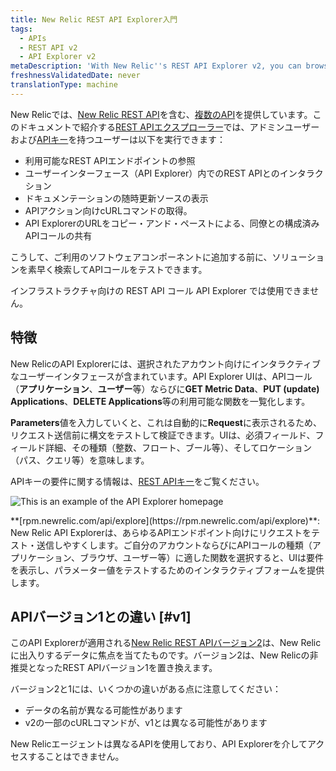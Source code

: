 ```yaml
---
title: New Relic REST API Explorer入門
tags:
  - APIs
  - REST API v2
  - API Explorer v2
metaDescription: 'With New Relic''s REST API Explorer v2, you can browse available API endpoints, interact with the API in a user interface, and view a live documentation source.'
freshnessValidatedDate: never
translationType: machine
---
```



New Relicでは、[New Relic REST API](/docs/apis/getting-started/introduction-new-relic-apis)を含む、[複数のAPI](/docs/apis/rest-api-v2/getting-started/introduction-new-relic-rest-api-v2)を提供しています。このドキュメントで紹介する[REST APIエクスプローラー](https://api.newrelic.com)では、アドミンユーザーおよび[APIキー](/docs/apis/rest-api-v2/getting-started/introduction-new-relic-rest-api-v2#api_key)を持つユーザーは以下を実行できます：

* 利用可能なREST APIエンドポイントの参照
* ユーザーインターフェース（API Explorer）内でのREST APIとのインタラクション
* ドキュメンテーションの随時更新ソースの表示
* APIアクション向けcURLコマンドの取得。
* API ExplorerのURLをコピー・アンド・ペーストによる、同僚との構成済みAPIコールの共有

こうして、ご利用のソフトウェアコンポーネントに追加する前に、ソリューションを素早く検索してAPIコールをテストできます。

インフラストラクチャ向けの REST API コール<InlinePopover type="alerts"/> API Explorer では使用できません。

## 特徴

New RelicのAPI Explorerには、選択されたアカウント向けにインタラクティブなユーザーインタフェースが含まれています。API Explorer UIは、APIコール（**アプリケーション**、**ユーザー**等）ならびに**GET Metric Data**、**PUT (update) Applications**、**DELETE Applications**等の利用可能な関数を一覧化します。

**Parameters**値を入力していくと、これは自動的に**Request**に表示されるため、リクエスト送信前に構文をテストして検証できます。UIは、必須フィールド、フィールド詳細、その種類（整数、フロート、ブール等）、そしてロケーション（パス、クエリ等）を意味します。

APIキーの要件に関する情報は、[REST APIキー](/docs/apis/rest-api-v2/getting-started/introduction-new-relic-rest-api-v2#api_key)をご覧ください。

<img
  title="API_explorer_main_page.png"
  alt="This is an example of the API Explorer homepage"
  src={apisanddataRESTAPIExplorer}
/>

<figcaption>
  **[rpm.newrelic.com/api/explore](https://rpm.newrelic.com/api/explore)**: New Relic API Explorerは、あらゆるAPIエンドポイント向けにリクエストをテスト・送信しやすくします。ご自分のアカウントならびにAPIコールの種類（アプリケーション、ブラウザ、ユーザー等）に適した関数を選択すると、UIは要件を表示し、パラメーター値をテストするためのインタラクティブフォームを提供します。
</figcaption>

## APIバージョン1との違い [#v1]

このAPI Explorerが適用される[New Relic REST APIバージョン2](/docs/apm/apis/requirements/new-relic-rest-api-v2-getting-started)は、New Relicに出入りするデータに焦点を当てたものです。バージョン2は、New Relicの非推奨となったREST APIバージョン1を置き換えます。

バージョン2と1には、いくつかの違いがある点に注意してください：

* データの名前が異なる可能性があります
* v2の一部のcURLコマンドが、v1とは異なる可能性があります

<Callout variant="tip">
  New Relicエージェントは異なるAPIを使用しており、API Explorerを介してアクセスすることはできません。
</Callout>